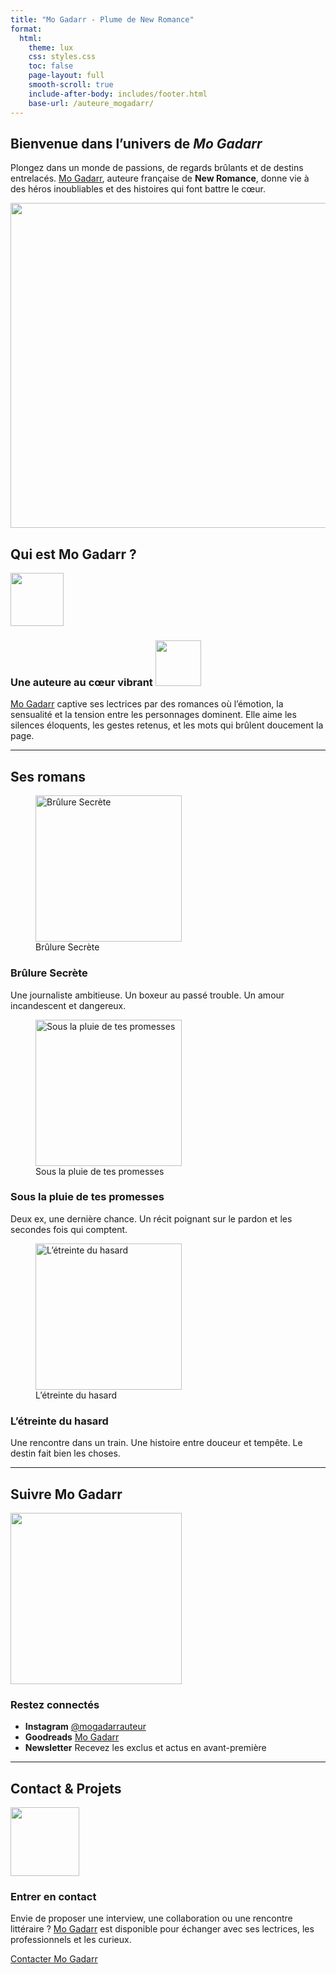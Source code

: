 ```yaml
---
title: "Mo Gadarr - Plume de New Romance"
format:
  html:
    theme: lux
    css: styles.css
    toc: false
    page-layout: full
    smooth-scroll: true
    include-after-body: includes/footer.html
    base-url: /auteure_mogadarr/
---
```


::: {.grid .mt-4 .mb-4 .align-items-center}
::: g-col-6
# Bienvenue dans l'univers de *Mo Gadarr*

Plongez dans un monde de passions, de regards brûlants et de destins entrelacés. [Mo Gadarr](https://booknode.com/auteur/mo-gadarr), auteure française de **New Romance**, donne vie à des héros inoubliables et des histoires qui font battre le cœur.
:::

::: {.g-col-6 .text-center}
![](images/Mogadarr.png){.rounded .shadow width="520"}
:::
:::

## Qui est Mo Gadarr ?

::: {#auteure-card .grid .card-grid .wider-cards columns="1"}
::: card
![](images/icon-heart.png){width="85"}

### Une auteure au cœur vibrant ![](images/icon-heart.png){width="73"}

[Mo Gadarr](https://www.amazon.fr/stores/author/B07CCH1CD1){.social-link target="_blank" rel="noopener"} captive ses lectrices par des romances où l’émotion, la sensualité et la tension entre les personnages dominent. Elle aime les silences éloquents, les gestes retenus, et les mots qui brûlent doucement la page.
:::
:::

------------------------------------------------------------------------

## Ses romans

::: {.grid .card-grid .wider-cards columns="3"}
::: card
![Brûlure Secrète](images/brulure_secrete.png){width="234"}

### Brûlure Secrète

Une journaliste ambitieuse. Un boxeur au passé trouble. Un amour incandescent et dangereux.
:::

::: card
![Sous la pluie de tes promesses](images/pluie_promesses.png){width="234"}

### Sous la pluie de tes promesses

Deux ex, une dernière chance. Un récit poignant sur le pardon et les secondes fois qui comptent.
:::

::: card
![L'étreinte du hasard](images/etreinte_hasard.png){width="234"}

### L'étreinte du hasard

Une rencontre dans un train. Une histoire entre douceur et tempête. Le destin fait bien les choses.
:::
:::

------------------------------------------------------------------------

## Suivre Mo Gadarr

::: {.grid .card-grid .wider-cards columns="1"}
::: card
![](images/contacts.png){width="274"}

### Restez connectés

::: list-group
-   **Instagram**   <a href="https://instagram.com/mogadarrauteur" class="social-link">@mogadarrauteur</a>
-   **Goodreads**   <a href="https://www.goodreads.com/author/list/17710808.Mo_Gadarr" class="social-link">Mo Gadarr</a>
-   **Newsletter**   Recevez les exclus et actus en avant-première
:::
:::
:::

------------------------------------------------------------------------

## Contact & Projets

::: {.grid .card-grid .wider-cards columns="1"}
::: card
![](images/icon-mail.png){width="110"}

### Entrer en contact

Envie de proposer une interview, une collaboration ou une rencontre littéraire ? [Mo Gadarr](mailto:mogadarr@gmail.com?subject=Je%20contacte%20Mo%Gadarr){.social-link } est disponible pour échanger avec ses lectrices, les professionnels et les curieux.
:::
:::

::: center-button
<a href="mailto:mogadarr@gmail.com" class="button">Contacter Mo Gadarr</a>
:::